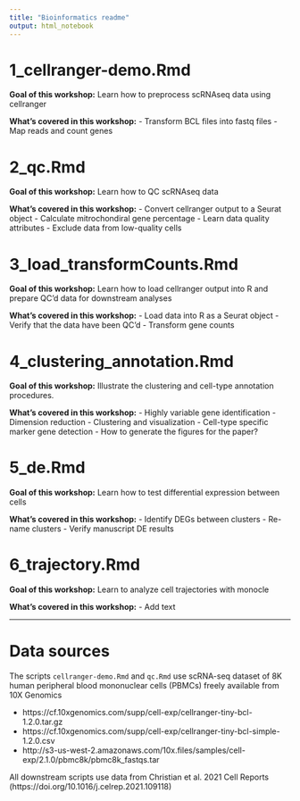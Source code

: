 ```yaml
---
title: "Bioinformatics readme"
output: html_notebook
---
```



# 1_cellranger-demo.Rmd

**Goal of this workshop:** Learn how to preprocess scRNAseq data using cellranger

**What's covered in this workshop:**
- Transform BCL files into fastq files
- Map reads and count genes

# 2_qc.Rmd

**Goal of this workshop:** Learn how to QC scRNAseq data

**What's covered in this workshop:**
- Convert cellranger output to a Seurat object
- Calculate mitrochondiral gene percentage
- Learn data quality attributes
- Exclude data from low-quality cells

# 3_load_transformCounts.Rmd

**Goal of this workshop:** Learn how to load cellranger output into R and prepare QC'd data for downstream analyses

**What's covered in this workshop:**
- Load data into R as a Seurat object
- Verify that the data have been QC'd
- Transform gene counts

# 4_clustering_annotation.Rmd

**Goal of this workshop:** Illustrate the clustering and cell-type annotation procedures. 

**What's covered in this workshop:**
- Highly variable gene identification
- Dimension reduction
- Clustering and visualization
- Cell-type specific marker gene detection
- How to generate the figures for the paper?

# 5_de.Rmd

**Goal of this workshop:** Learn how to test differential expression between cells

**What's covered in this workshop:**
- Identify DEGs between clusters
- Re-name clusters
- Verify manuscript DE results

# 6_trajectory.Rmd

**Goal of this workshop:** Learn to analyze cell trajectories with monocle

**What's covered in this workshop:**
- Add text

---

# Data sources

The scripts `cellranger-demo.Rmd` and `qc.Rmd` use scRNA-seq dataset of 8K human peripheral blood mononuclear cells (PBMCs) freely available from 10X Genomics

- https://cf.10xgenomics.com/supp/cell-exp/cellranger-tiny-bcl-1.2.0.tar.gz\
- https://cf.10xgenomics.com/supp/cell-exp/cellranger-tiny-bcl-simple-1.2.0.csv
- http://s3-us-west-2.amazonaws.com/10x.files/samples/cell-exp/2.1.0/pbmc8k/pbmc8k_fastqs.tar

All downstream scripts use data from Christian et al. 2021 Cell Reports (https://doi.org/10.1016/j.celrep.2021.109118) 

